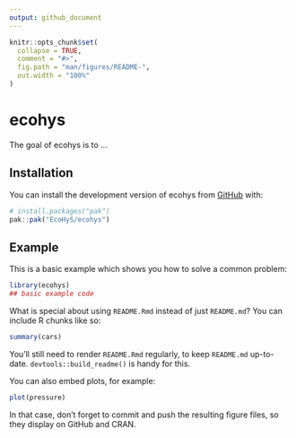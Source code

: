 ```yaml
---
output: github_document
---
```


<!-- README.md is generated from README.Rmd. Please edit that file -->

```r
knitr::opts_chunk$set(
  collapse = TRUE,
  comment = "#>",
  fig.path = "man/figures/README-",
  out.width = "100%"
)
```

# ecohys

<!-- badges: start -->
<!-- badges: end -->

The goal of ecohys is to ...

## Installation

You can install the development version of ecohys from [GitHub](https://github.com/) with:

``` r
# install.packages("pak")
pak::pak("EcoHyS/ecohys")
```

## Example

This is a basic example which shows you how to solve a common problem:

```r
library(ecohys)
## basic example code
```

What is special about using `README.Rmd` instead of just `README.md`? You can include R chunks like so:

```r
summary(cars)
```

You'll still need to render `README.Rmd` regularly, to keep `README.md` up-to-date. `devtools::build_readme()` is handy for this.

You can also embed plots, for example:

```r
plot(pressure)
```

In that case, don't forget to commit and push the resulting figure files, so they display on GitHub and CRAN.
